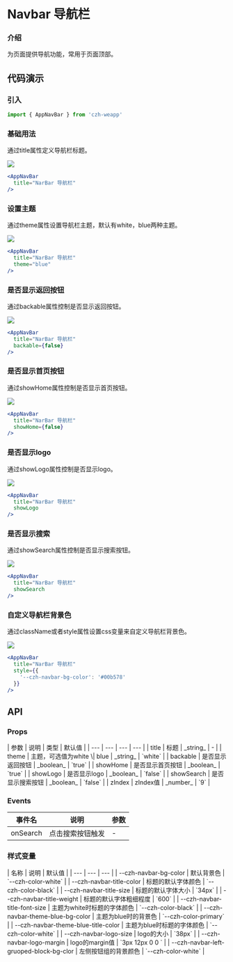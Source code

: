 
# Navbar 导航栏

### 介绍

为页面提供导航功能，常用于页面顶部。

## 代码演示

### 引入

```jsx
import { AppNavBar } from 'czh-weapp'
```

### 基础用法

通过title属性定义导航栏标题。

<Image src="/imgs/navbar/basic.jpg" />

```jsx
<AppNavBar 
  title="NarBar 导航栏"
/>
```

### 设置主题

通过theme属性设置导航栏主题，默认有white，blue两种主题。

<Image src="/imgs/navbar/blue.jpg" />

```jsx
<AppNavBar 
  title="NarBar 导航栏"
  theme="blue"
/>
```

### 是否显示返回按钮

通过backable属性控制是否显示返回按钮。

<Image src="/imgs/navbar/backable.jpg" />

```jsx
<AppNavBar 
  title="NarBar 导航栏"
  backable={false}
/>
```

### 是否显示首页按钮

通过showHome属性控制是否显示首页按钮。

<Image src="/imgs/navbar/home.jpg" />

```jsx
<AppNavBar 
  title="NarBar 导航栏"
  showHome={false}
/>
```

### 是否显示logo

通过showLogo属性控制是否显示logo。

<Image src="/imgs/navbar/logo.jpg" />

```jsx
<AppNavBar 
  title="NarBar 导航栏"
  showLogo
/>
```

### 是否显示搜索

通过showSearch属性控制是否显示搜索按钮。

<Image src="/imgs/navbar/search.jpg" />

```jsx
<AppNavBar 
  title="NarBar 导航栏"
  showSearch
/>
```

### 自定义导航栏背景色

通过className或者style属性设置css变量来自定义导航栏背景色。

<Image src="/imgs/navbar/background.jpg" />

```jsx
<AppNavBar 
  title="NarBar 导航栏"
  style={{
    '--czh-navbar-bg-color': '#00b578'
  }}
/>
```

###

## API

### Props

<div class="table-container">
| 参数 | 说明 | 类型 | 默认值 |
| --- | --- | --- | --- |
| title | 标题 | _string_ | - |
| theme | 主题，可选值为white \| blue | _string_ | `white` |
| backable | 是否显示返回按钮 | _boolean_ | `true` |
| showHome | 是否显示首页按钮 | _boolean_ | `true` |
| showLogo | 是否显示logo | _boolean_ | `false` |
| showSearch | 是否显示搜索按钮 | _boolean_ | `false` |
| zIndex | zIndex值 | _number_ | `9` |
</div>

### Events

| 事件名 | 说明 | 参数  |
| --- | --- | --- |
| onSearch | 点击搜索按钮触发 | - |

### 样式变量

<div class="table-container">
| 名称 | 说明 | 默认值 | 
| --- | --- | --- |
| --czh-navbar-bg-color | 默认背景色 | `--czh-color-white` |
| --czh-navbar-title-color | 标题的默认字体颜色 | `--czh-color-black` |
| --czh-navbar-title-size | 标题的默认字体大小 | `34px` |
| --czh-navbar-title-weight | 标题的默认字体粗细程度 | `600` |
| --czh-navbar-title-font-size | 主题为white时标题的字体颜色 | `--czh-color-black` |
| --czh-navbar-theme-blue-bg-color | 主题为blue时的背景色 | `--czh-color-primary` |
| --czh-navbar-theme-blue-title-color | 主题为blue时标题的字体颜色 | `--czh-color-white` |
| --czh-navbar-logo-size | logo的大小 | `38px` |
| --czh-navbar-logo-margin | logo的margin值 | `3px 12px 0 0 ` |
| --czh-navbar-left-gruoped-block-bg-clor | 左侧按钮组的背景颜色 | `--czh-color-white` |
</div>